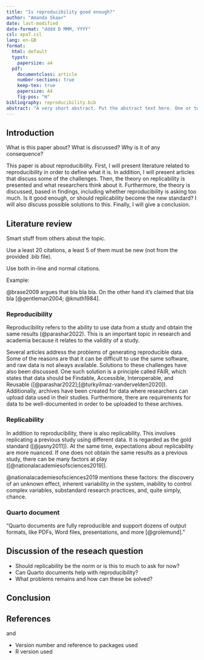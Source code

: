 ```yaml
---
title: "Is reproducibility good enough?"
author: "Amanda Skaar"
date: last-modified
date-format: "dddd D MMM, YYYY"
csl: apa7.csl
lang: en-GB
format:
  html: default
  typst:
    papersize: a4
  pdf:
    documentclass: article
    number-sections: true
    keep-tex: true
    papersize: A4
    fig-pos: "H"
bibliography: reproducibility.bib
abstract: "A very short abstract. Put the abstract text here. One or two paragraphs summarising what follows below."
---
```


## Introduction

What is this paper about?
What is discussed?
Why is it of any consequence?

This paper is about reproducibility.
First, I will present literature related to reproducibility in order to define what it is.
In addition, I will present articles that discuss some of the challenges.
Then, the theory on replicability is presented and what researchers think about it.
Furthermore, the theory is discussed, based in findings, including whether reproducibility is asking too much.
Is it good enough, or should replicability become the new standard?
I will also discuss possible solutions to this.
Finally, I will give a conclusion.

## Literature review

Smart stuff from others about the topic.

Use a least 20 citations, a least 5 of them must be new (not from the provided .bib file).

Use both in-line and normal citations.

Example:

@brase2009 argues that bla bla bla.
On the other hand it's claimed that bla bla [@gentleman2004; @knuth1984].

### Reproducibility

Reproducibility refers to the ability to use data from a study and obtain the same results (@parashar2022).
This is an important topic in research and academia because it relates to the validity of a study.

Several articles address the problems of generating reproducible data.
Some of the reasons are that it can be difficult to use the same software, and raw data is not always available.
Solutions to these challenges have also been discussed.
One such solution is a principle called FAIR, which states that data should be Findable, Accessible, Interoperable, and Reusable ([@parashar2022];[@turkyilmaz-vandervelden2020]).
Additionally, archives have been created for data where researchers can upload data used in their studies.
Furthermore, there are requirements for data to be well-documented in order to be uploaded to these archives.

### Replicability

In addition to reproducibility, there is also replicability.
This involves replicating a previous study using different data.
It is regarded as the gold standard ([@jasny2011]).
At the same time, expectations about replicability are more nuanced.
If one does not obtain the same results as a previous study, there can be many factors at play ([@nationalacademiesofsciences2019]).

@nationalacademiesofsciences2019 mentions these factors: the discovery of an unknown effect, inherent variability in the system, inability to control complex variables, substandard research practices, and, quite simply, chance.

### Quarto document

"Quarto documents are fully reproducible and support dozens of output formats, like PDFs, Word files, presentations, and more [@grolemund]."

## Discussion of the reseach question

-   Should replicability be the norm or is this to much to ask for now?
-   Can Quarto documents help with reproducibility?
-   What problems remains and how can these be solved?

## Conclusion

## References

and

-   Version number and reference to packages used
-   R version used
